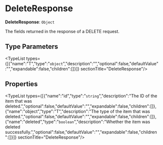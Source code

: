 
# DeleteResponse

 **DeleteResponse**: `Object`

The fields returned in the response of a DELETE request.

## Type Parameters

<TypeList types={[{"name":"T","type":"`object`","description":"","optional":false,"defaultValue":"","expandable":false,"children":[]}]}  sectionTitle="DeleteResponse"/>

## Properties

<TypeList types={[{"name":"id","type":"`string`","description":"The ID of the item that was deleted.","optional":false,"defaultValue":"","expandable":false,"children":[]},{"name":"object","type":"T","description":"The type of the item that was deleted.","optional":false,"defaultValue":"","expandable":false,"children":[]},{"name":"deleted","type":"`boolean`","description":"Whether the item was deleted successfully.","optional":false,"defaultValue":"","expandable":false,"children":[]}]}  sectionTitle="DeleteResponse"/>
